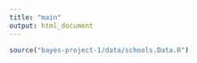 ```yaml
---
title: "main"
output: html_document
---
```


```r
source("bayes-project-1/data/schools.Data.R")
```


